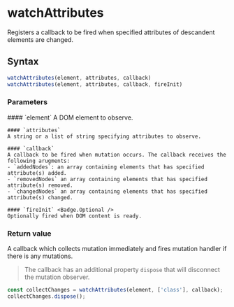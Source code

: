 <Module name="zeta-dom/observe" />

# watchAttributes

Registers a callback to be fired when specified attributes of descandent elements are changed.

## Syntax

```javascript
watchAttributes(element, attributes, callback)
watchAttributes(element, attributes, callback, fireInit)
```

<ImportHint
    name="watchAttributes"
    module="zeta-dom/observe"
    global="zeta.dom.watchAttributes"
/>

### Parameters

<dl>
    #### `element`
    A DOM element to observe.

    #### `attributes`
    A string or a list of string specifying attributes to observe.

    #### `callback`
    A callback to be fired when mutation occurs. The callback receives the following arugments:
    - `addedNodes`: an array containing elements that has specified attribute(s) added.
    - `removedNodes` an array containing elements that has specified attribute(s) removed.
    - `changedNodes` an array containing elements that has specified attribute(s) changed.

    #### `fireInit` <Badge.Optional />
    Optionally fired when DOM content is ready.

</dl>

### Return value

A callback which collects mutation immediately and fires mutation handler if there is any mutations.

> The callback has an additional property `dispose` that will disconnect the mutation observer.

```javascript
const collectChanges = watchAttributes(element, ['class'], callback);
collectChanges.dispose();
```
